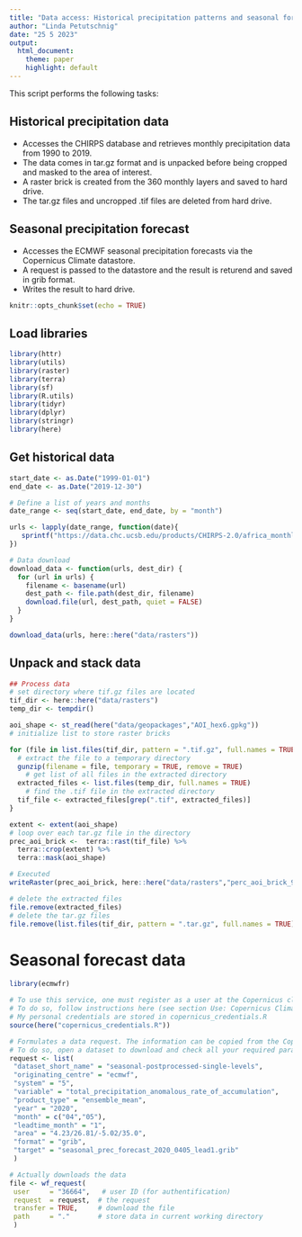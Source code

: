 ```yaml
---
title: "Data access: Historical precipitation patterns and seasonal forecasts"
author: "Linda Petutschnig"
date: "25 5 2023"
output:
  html_document:
    theme: paper
    highlight: default
---
```


This script performs the following tasks:

## Historical precipitation data  
- Accesses the CHIRPS database and retrieves monthly precipitation data from 1990 to 2019.
- The data comes in tar.gz format and is unpacked before being cropped and masked to the area of interest.
- A raster brick is created from the 360 monthly layers and saved to hard drive.
- The tar.gz files and uncropped .tif files are deleted from hard drive. 

## Seasonal precipitation forecast  
- Accesses the ECMWF seasonal precipitation forecasts via the Copernicus Climate datastore.  
- A request is passed to the datastore and the result is returend and saved in grib format.  
- Writes the result to hard drive.

```r
knitr::opts_chunk$set(echo = TRUE)
```

## Load libraries

```r

library(httr)
library(utils)
library(raster)
library(terra)
library(sf)
library(R.utils)
library(tidyr)
library(dplyr)
library(stringr)
library(here)

```

## Get historical data  

```r

start_date <- as.Date("1999-01-01")
end_date <- as.Date("2019-12-30")

# Define a list of years and months
date_range <- seq(start_date, end_date, by = "month")

urls <- lapply(date_range, function(date){
   sprintf("https://data.chc.ucsb.edu/products/CHIRPS-2.0/africa_monthly/tifs/chirps-v2.0.%s.%s.tif.gz", year = format(date, "%Y"), month = format(date, "%m"))
})

# Data download
download_data <- function(urls, dest_dir) {
  for (url in urls) {
    filename <- basename(url)
    dest_path <- file.path(dest_dir, filename)
    download.file(url, dest_path, quiet = FALSE)
  }
}

download_data(urls, here::here("data/rasters"))

```

## Unpack and stack data  

```r
## Process data
# set directory where tif.gz files are located
tif_dir <- here::here("data/rasters")
temp_dir <- tempdir()

aoi_shape <- st_read(here("data/geopackages","AOI_hex6.gpkg"))
# initialize list to store raster bricks

for (file in list.files(tif_dir, pattern = ".tif.gz", full.names = TRUE)) {
  # extract the file to a temporary directory
  gunzip(filename = file, temporary = TRUE, remove = TRUE)
    # get list of all files in the extracted directory
  extracted_files <- list.files(temp_dir, full.names = TRUE)
    # find the .tif file in the extracted directory
  tif_file <- extracted_files[grep(".tif", extracted_files)]
}

extent <- extent(aoi_shape)
# loop over each tar.gz file in the directory
prec_aoi_brick <-  terra::rast(tif_file) %>% 
  terra::crop(extent) %>% 
  terra::mask(aoi_shape)

# Executed
writeRaster(prec_aoi_brick, here::here("data/rasters","perc_aoi_brick_90_19.tif"), overwrite = TRUE)

# delete the extracted files
file.remove(extracted_files)
# delete the tar.gz files
file.remove(list.files(tif_dir, pattern = ".tar.gz", full.names = TRUE))

```
# Seasonal forecast data

```r
library(ecmwfr)

# To use this service, one must register as a user at the Copernicus climate Data Store and get an User ID and an API key
# To do so, follow instructions here (see section Use: Copernicus Climate Data Store (CDS)): https://github.com/bluegreen-labs/ecmwfr
# My personal credentials are stored in copernicus_credentials.R
source(here("copernicus_credentials.R"))

# Formulates a data request. The information can be copied from the Copernicus Climate Data Store.
# To do so, open a dataset to download and check all your required parameters. Then click on "Show API request".
request <- list(
 "dataset_short_name" = "seasonal-postprocessed-single-levels",
 "originating_centre" = "ecmwf",
 "system" = "5",
 "variable" = "total_precipitation_anomalous_rate_of_accumulation",
 "product_type" = "ensemble_mean",
 "year" = "2020",
 "month" = c("04","05"),
 "leadtime_month" = "1",
 "area" = "4.23/26.81/-5.02/35.0",
 "format" = "grib",
 "target" = "seasonal_prec_forecast_2020_0405_lead1.grib"
 )

# Actually downloads the data
file <- wf_request(
 user     = "36664",   # user ID (for authentification)
 request  = request,  # the request
 transfer = TRUE,     # download the file
 path     = "."       # store data in current working directory
 )

```